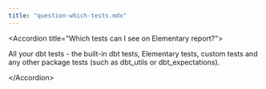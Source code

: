 ```yaml
---
title: "question-which-tests.mdx"
---
```


&lt;Accordion title="Which tests can I see on Elementary report?"&gt;

All your dbt tests - the built-in dbt tests, Elementary tests, custom tests and any other package tests (such as dbt_utils or dbt_expectations).

&lt;/Accordion&gt;
